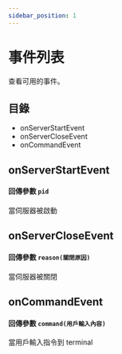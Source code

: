 ```yaml
---
sidebar_position: 1
---
```


# 事件列表

查看可用的事件。

## 目錄

- onServerStartEvent
- onServerCloseEvent
- onCommandEvent

## onServerStartEvent

#### 回傳參數 `pid`

當伺服器被啟動

## onServerCloseEvent

#### 回傳參數 `reason(關閉原因)`

當伺服器被關閉

## onCommandEvent

#### 回傳參數 `command(用戶輸入內容)`

當用戶輸入指令到 terminal
